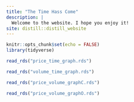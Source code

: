 ```yaml
---
title: "The Time Hass Come"
description: |
  Welcome to the website. I hope you enjoy it!
site: distill::distill_website
---
```


```r
knitr::opts_chunk$set(echo = FALSE)
library(tidyverse)
```
```r
read_rds("price_time_graph.rds")
```
```r
read_rds("volume_time_graph.rds")
```
```r
read_rds("price_volume_graphC.rds")
```
```r
read_rds("price_volume_graphO.rds")
```
